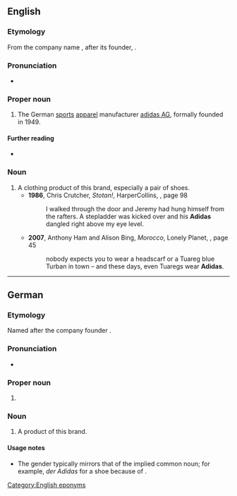 {{also|adidas}}

==English==

===Etymology===
From the {{der|en|de|-}} company name {{m|de|Adidas}}, after its founder, {{w|Adolf Dassler|Adolf “Adi” Dassler}}.

===Pronunciation===
* {{IPA|/əˈdiːdəs/|lang=en}} {{q|and variants}}

===Proper noun===
{{en-proper noun}}

# The German [[sports]] [[apparel]] manufacturer [[w:Adidas AG|adidas AG]], formally founded in 1949.

====Further reading====
* {{pedialite}}

===Noun===
{{en-noun|Adidas|Adidases}}

# A clothing product of this brand, especially a pair of shoes.
#* '''1986''', Chris Crutcher, ''Stotan!'', HarperCollins, {{ISBN|0060094923}}, page 98
#*: <!--...-->I walked through the door and Jeremy had hung himself from the rafters. A stepladder was kicked over and his '''Adidas''' dangled right above my eye level.
#* '''2007''', Anthony Ham and Alison Bing, ''Morocco'', Lonely Planet, {{ISBN|1740599748}}, page 45
#*: nobody expects you to wear a headscarf or a Tuareg blue Turban in town – and these days, even Tuaregs wear '''Adidas'''.

[[Category:English eponyms]]

----

==German==

===Etymology===
Named after the company founder {{w|Adolf Dassler|Adolf „Adi“ Dassler}}.

===Pronunciation===
* {{IPA|/ˈadidas/|/ˈaːdidas/|lang=de}}

===Proper noun===
{{de-proper noun|n|Adidas'}}

# {{l|en|Adidas}} {{gloss|manufacturer}}

===Noun===
{{de-noun|m|g2=f|g3=n|Adidas|Adidas}}

# A product of this brand.

====Usage notes====
* The gender typically mirrors that of the implied common noun; for example, ''der Adidas'' for a shoe because of {{m|de|Schuh|g=m}}.